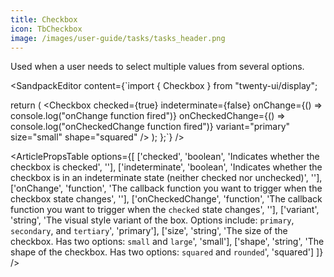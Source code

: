 ```yaml
---
title: Checkbox
icon: TbCheckbox
image: /images/user-guide/tasks/tasks_header.png
---
```


Used when a user needs to select multiple values from several options.

<ArticleTabs label1="Usage" label2="Props">
<ArticleTab>

<SandpackEditor content={`import { Checkbox } from "twenty-ui/display";

  return (
    <Checkbox
      checked={true}
      indeterminate={false}
      onChange={() => console.log("onChange function fired")}
      onCheckedChange={() => console.log("onCheckedChange function fired")}
      variant="primary"
      size="small"
      shape="squared"
    />
  );
};`} />

</ArticleTab>
<ArticleTab>

<ArticlePropsTable options={[
  ['checked', 'boolean', 'Indicates whether the checkbox is checked', ''],
  ['indeterminate', 'boolean', 'Indicates whether the checkbox is in an indeterminate state (neither checked nor unchecked)', ''],
  ['onChange', 'function', 'The callback function you want to trigger when the checkbox state changes', ''],
  ['onCheckedChange', 'function', 'The callback function you want to trigger when the `checked` state changes', ''],
  ['variant', 'string', 'The visual style variant of the box. Options include: `primary`, `secondary`, and `tertiary`', 'primary'],
  ['size', 'string', 'The size of the checkbox. Has two options: `small` and `large`', 'small'],
  ['shape', 'string', 'The shape of the checkbox. Has two options: `squared` and `rounded`', 'squared']
]} />

</ArticleTab>
</ArticleTabs>

<ArticleEditContent></ArticleEditContent>